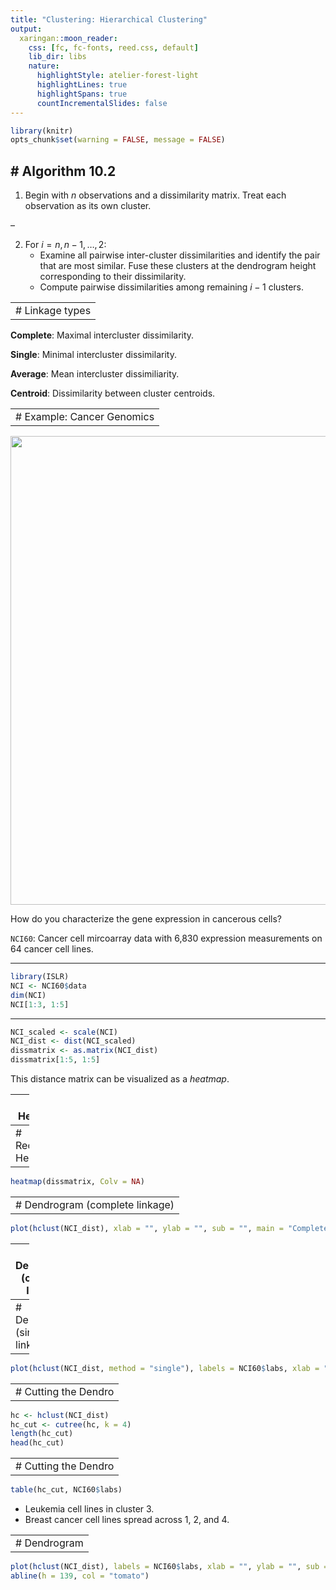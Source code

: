 ```yaml
---
title: "Clustering: Hierarchical Clustering"
output:
  xaringan::moon_reader:
    css: [fc, fc-fonts, reed.css, default]
    lib_dir: libs
    nature:
      highlightStyle: atelier-forest-light
      highlightLines: true
      highlightSpans: true
      countIncrementalSlides: false
---
```


```r
library(knitr)
opts_chunk$set(warning = FALSE, message = FALSE)
```

# Algorithm 10.2
--

1. Begin with $n$ observations and a dissimilarity matrix. Treat each observation as its own cluster.

--

2. For $i = n, n - 1, \ldots, 2$:
    - Examine all pairwise inter-cluster dissimilarities and identify the pair that are most similar. Fuse these clusters at the dendrogram height corresponding to their dissimilarity.
    - Compute pairwise dissimilarities among remaining $i - 1$ clusters.
    

---
# Linkage types
--

**Complete**: Maximal intercluster dissimilarity.

**Single**: Minimal intercluster dissimilarity.

**Average**: Mean intercluster dissimiliarity.

**Centroid**: Dissimilarity between cluster centroids.

---
# Example: Cancer Genomics
--

<img src = "http://mkweb.bcgsc.ca/dev/circos//img/masthead/circos-embl-cancer-genomics-2013.png" width = 750>

How do you characterize the gene expression in cancerous cells?

`NCI60`: Cancer cell mircoarray data with 6,830 expression measurements on 64 cancer cell lines.


---

```r
library(ISLR)
NCI <- NCI60$data
dim(NCI)
NCI[1:3, 1:5]
```

---

```r
NCI_scaled <- scale(NCI)
NCI_dist <- dist(NCI_scaled)
dissmatrix <- as.matrix(NCI_dist)
dissmatrix[1:5, 1:5]
```

This distance matrix can be visualized as a *heatmap*.


---
# Heatmap

```r
heatmap(dissmatrix, Rowv = NA, Colv = NA)
```


---
# Reordered Heatmap
--

```r
heatmap(dissmatrix, Colv = NA)
```


---
# Dendrogram (complete linkage)
--

```r
plot(hclust(NCI_dist), xlab = "", ylab = "", sub = "", main = "Complete Linkage", cex = .6)
```


---
# Dendrogram (complete linkage)

```r
plot(hclust(NCI_dist), labels = NCI60$labs, xlab = "", ylab = "", sub = "", main = "Complete Linkage", cex = .6)
```

---
# Dendrogram (single linkage)
--

```r
plot(hclust(NCI_dist, method = "single"), labels = NCI60$labs, xlab = "", ylab = "", sub = "", main = "Single Linkage", cex = .6)
```


---
# Cutting the Dendro
--

```r
hc <- hclust(NCI_dist)
hc_cut <- cutree(hc, k = 4)
length(hc_cut)
head(hc_cut)
```

---
# Cutting the Dendro
--

```r
table(hc_cut, NCI60$labs)
```

- Leukemia cell lines in cluster 3.
- Breast cancer cell lines spread across 1, 2, and 4.

---
# Dendrogram
--

```r
plot(hclust(NCI_dist), labels = NCI60$labs, xlab = "", ylab = "", sub = "", main = "Complete Linkage", cex = .6)
abline(h = 139, col = "tomato")
```
